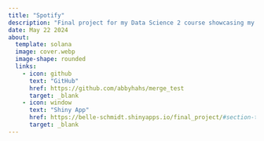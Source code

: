 ```yaml
---
title: "Spotify"
description: "Final project for my Data Science 2 course showcasing my work in Shiny"
date: May 22 2024
about: 
  template: solana
  image: cover.webp
  image-shape: rounded
  links: 
    - icon: github
      text: "GitHub"
      href: https://github.com/abbyhahs/merge_test
      target: _blank
    - icon: window
      text: "Shiny App"
      href: https://belle-schmidt.shinyapps.io/final_project/#section-tonality-for-top-artists
      target: _blank
---
```

